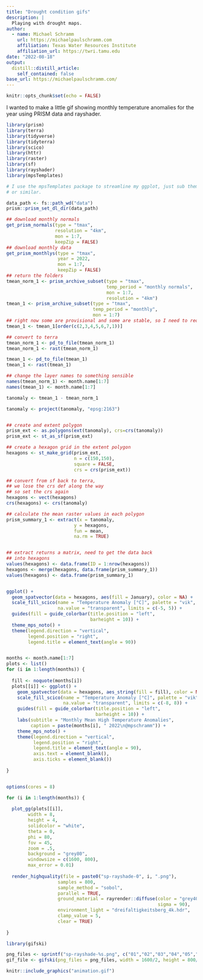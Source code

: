 ```yaml
---
title: "Drought condition gifs"
description: |
  Playing with drought maps.
author:
  - name: Michael Schramm
    url: https://michaelpaulschramm.com
    affiliation: Texas Water Resources Institute
    affiliation_url: https://twri.tamu.edu
date: "2022-08-18"
output:
  distill::distill_article:
    self_contained: false
base_url: https://michaelpaulschramm.com/
---
```


```r
knitr::opts_chunk$set(echo = FALSE)
```

I wanted to make a little gif showing monthly temperature anomalies for the year using PRISM data and rayshader.

```r
library(prism)
library(terra)
library(tidyverse)
library(tidyterra)
library(scico)
library(httr)
library(raster)
library(sf)
library(rayshader)
library(mpsTemplates)

# I use the mpsTemplates package to streamline my ggplot, just sub theme_minimal
# or similar.
```




```r
data_path <- fs::path_wd("data")
prism::prism_set_dl_dir(data_path)

```



```r
## download monthly normals
get_prism_normals(type = "tmax",
                  resolution = "4km",
                  mon = 1:7,
                  keepZip = FALSE)
## download monthly data
get_prism_monthlys(type = "tmax",
                   year = 2022,
                   mon = 1:7,
                   keepZip = FALSE)
## return the folders
tmean_norm_1 <- prism_archive_subset(type = "tmax",
                                     temp_period = "monthly normals",
                                     mon = 1:7,
                                     resolution = "4km")
tmean_1 <- prism_archive_subset(type = "tmax",
                                temp_period = "monthly",
                                mon = 1:7)
## right now some are provisional and some are stable, so I need to reorder the vector
tmean_1 <- tmean_1[order(c(2,3,4,5,6,7,1))]

## convert to terra
tmean_norm_1 <- pd_to_file(tmean_norm_1)
tmean_norm_1 <- rast(tmean_norm_1)

tmean_1 <- pd_to_file(tmean_1)
tmean_1 <- rast(tmean_1)

## change the layer names to something sensible
names(tmean_norm_1) <- month.name[1:7]
names(tmean_1) <- month.name[1:7]

tanomaly <- tmean_1 - tmean_norm_1

tanomaly <- project(tanomaly, "epsg:2163")


## create and extent polygon
prism_ext <- as.polygons(ext(tanomaly), crs=crs(tanomaly))
prism_ext <- st_as_sf(prism_ext)

## create a hexagon grid in the extent polygon
hexagons <- st_make_grid(prism_ext,
                         n = c(150,150),
                         square = FALSE,
                         crs = crs(prism_ext))

## convert from sf back to terra,
## we lose the crs def along the way
## so set the crs again
hexagons <- vect(hexagons)  
crs(hexagons) <- crs(tanomaly)

## calculate the mean raster values in each polygon
prism_summary_1 <- extract(x = tanomaly,
                         y = hexagons,
                         fun = mean,
                         na.rm = TRUE)


## extract returns a matrix, need to get the data back
## into hexagons 
values(hexagons) <- data.frame(ID = 1:nrow(hexagons))
hexagons <- merge(hexagons, data.frame(prism_summary_1))
values(hexagons) <- data.frame(prism_summary_1)


ggplot() + 
  geom_spatvector(data = hexagons, aes(fill = January), color = NA) +
  scale_fill_scico(name = "Temperature Anomaly [°C]", palette = "vik", 
                   na.value = "transparent", limits = c(-5, 5)) +
  guides(fill = guide_colorbar(title.position = "left",
                               barheight = 10)) +
  theme_mps_noto() +
  theme(legend.direction = "vertical",
        legend.position = "right",
        legend.title = element_text(angle = 90))


months <- month.name[1:7]
plots <- list()
for (i in 1:length(months)) {
  
  fill <- noquote(months[i])
  plots[[i]] <- ggplot() +
    geom_spatvector(data = hexagons, aes_string(fill = fill), color = NA) +
    scale_fill_scico(name = "Temperature Anomaly [°C]", palette = "vik",
                     na.value = "transparent", limits = c(-8, 8)) +
    guides(fill = guide_colorbar(title.position = "left",
                                 barheight = 10)) +
    labs(subtitle = "Monthly Mean High Temperature Anomalies",
         caption = paste(months[i], " 2022\n@mpschramm")) +
    theme_mps_noto() +
    theme(legend.direction = "vertical",
          legend.position = "right",
          legend.title = element_text(angle = 90),
          axis.text = element_blank(),
          axis.ticks = element_blank())
  
}


options(cores = 8)

for (i in 1:length(months)) {
      
  plot_gg(plots[[i]],
        width = 8,
        height = 4,
        solidcolor = "white",
        theta = 0,
        phi = 80,
        fov = 45,
        zoom = .5,
        background = "grey80",
        windowsize = c(1600, 800),
        max_error = 0.01)
  
  render_highquality(file = paste0("sp-rayshade-0", i, ".png"),
                   samples = 800,
                   sample_method = "sobol",
                   parallel = TRUE,
                   ground_material = rayrender::diffuse(color = "grey40",
                                                        sigma = 90),
                   environment_light = "dreifaltigkeitsberg_4k.hdr",
                   clamp_value = 5,
                   clear = TRUE)
  
}

library(gifski)

png_files <- sprintf("sp-rayshade-%s.png", c("01","02","03","04","05","06","07"))
gif_file <- gifski(png_files = png_files, width = 1600/2, height = 800/2, delay = 3)

```

```r
knitr::include_graphics("animation.gif")
```

